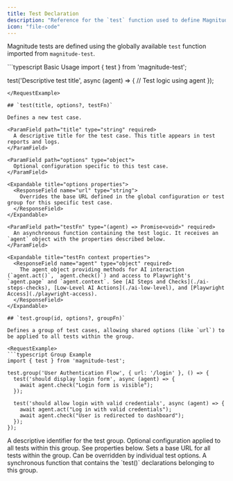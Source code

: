 ```yaml
---
title: Test Declaration
description: "Reference for the `test` function used to define Magnitude test cases."
icon: "file-code"
---
```


Magnitude tests are defined using the globally available `test` function imported from `magnitude-test`.

<RequestExample>
```typescript Basic Usage
import { test } from 'magnitude-test';

test('Descriptive test title', async (agent) => {
  // Test logic using agent
});
```
</RequestExample>

## `test(title, options?, testFn)`

Defines a new test case.

<ParamField path="title" type="string" required>
  A descriptive title for the test case. This title appears in test reports and logs.
</ParamField>

<ParamField path="options" type="object">
  Optional configuration specific to this test case.
</ParamField>

<Expandable title="options properties">
  <ResponseField name="url" type="string">
    Overrides the base URL defined in the global configuration or test group for this specific test case.
  </ResponseField>
</Expandable>

<ParamField path="testFn" type="(agent) => Promise<void>" required>
  An asynchronous function containing the test logic. It receives an `agent` object with the properties described below.
</ParamField>

<Expandable title="testFn context properties">
  <ResponseField name="agent" type="object" required>
    The agent object providing methods for AI interaction (`agent.act()`, `agent.check()`) and access to Playwright's `agent.page` and `agent.context`. See [AI Steps and Checks](./ai-steps-checks), [Low-Level AI Actions](./ai-low-level), and [Playwright Access](./playwright-access).
  </ResponseField>
</Expandable>

## `test.group(id, options?, groupFn)`

Defines a group of test cases, allowing shared options (like `url`) to be applied to all tests within the group.

<RequestExample>
```typescript Group Example
import { test } from 'magnitude-test';

test.group('User Authentication Flow', { url: '/login' }, () => {
  test('should display login form', async (agent) => {
    await agent.check("Login form is visible");
  });

  test('should allow login with valid credentials', async (agent) => {
    await agent.act("Log in with valid credentials");
    await agent.check("User is redirected to dashboard");
  });
});
```
</RequestExample>

<ParamField path="id" type="string" required>
  A descriptive identifier for the test group.
</ParamField>

<ParamField path="options" type="object">
  Optional configuration applied to all tests within this group. See properties below.
</ParamField>

<Expandable title="options properties">
  <ResponseField name="url" type="string">
    Sets a base URL for all tests within the group. Can be overridden by individual test options.
  </ResponseField>
</Expandable>

<ParamField path="groupFn" type="() => void" required>
  A synchronous function that contains the `test()` declarations belonging to this group.
</ParamField>
